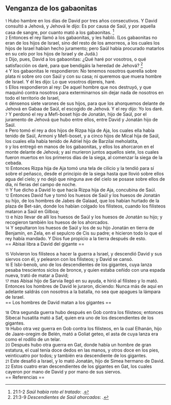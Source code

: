 == Venganza de los gabaonitas ==

{{anchor|1}} <small>1</small> Hubo hambre en los días de David por tres años consecutivos. Y David consultó a Jehová, y Jehová le dijo: Es por causa de Saúl, y por aquella casa de sangre, por cuanto mató a los gabaonitas. <ref>21:1-2 ''Saúl había roto el tratado'': {{lib|LU|97|9|13}}.</ref><br>
{{anchor|2}} <small>2</small> Entonces el rey llamó a los gabaonitas, y les habló. (Los gabaonitas no eran de los hijos de Israel, sino del resto de los amorreos, a los cuales los hijos de Israel habían hecho juramento; pero Saúl había procurado matarlos en su celo por los hijos de Israel y de Judá.)<br>
{{anchor|3}} <small>3</small> Dijo, pues, David a los gabaonitas: ¿Qué haré por vosotros, o qué satisfacción os daré, para que bendigáis la heredad de Jehová? <ref>21:3-9 ''Descendientes de Saúl ahorcados'': {{lib|LU|97|9|13}}.</ref><br>
{{anchor|4}} <small>4</small> Y los gabaonitas le respondieron: No tenemos nosotros querella sobre plata ni sobre oro con Saúl y con su casa; ni queremos que muera hombre de Israel. Y él les dijo: Lo que vosotros dijereis, haré.<br>
{{anchor|5}} <small>5</small> Ellos respondieron al rey: De aquel hombre que nos destruyó, y que maquinó contra nosotros para exterminarnos sin dejar nada de nosotros en todo el territorio de Israel,<br>
{{anchor|6}} <small>6</small> dénsenos siete varones de sus hijos, para que los ahorquemos delante de Jehová en Gabaa de Saúl, el escogido de Jehová. Y el rey dijo: Yo los daré.<br>
{{anchor|7}} <small>7</small> Y perdonó el rey a Mefi-boset hijo de Jonatán, hijo de Saúl, por el juramento de Jehová que hubo entre ellos, entre David y Jonatán hijo de Saúl.<br>
{{anchor|8}} <small>8</small> Pero tomó el rey a dos hijos de Rizpa hija de Aja, los cuales ella había tenido de Saúl, Armoni y Mefi-boset, y a cinco hijos de Mical hija de Saúl, los cuales ella había tenido de Adriel hijo de Barzilai meholatita,<br>
{{anchor|9}} <small>9</small> y los entregó en manos de los gabaonitas, y ellos los ahorcaron en el monte delante de Jehová; y así murieron juntos aquellos siete, los cuales fueron muertos en los primeros días de la siega, al comenzar la siega de la cebada.<br>
{{anchor|10}} <small>10</small> Entonces Rizpa hija de Aja tomó una tela de cilicio y la tendió para sí sobre el peñasco, desde el principio de la siega hasta que llovió sobre ellos agua del cielo; y no dejó que ninguna ave del cielo se posase sobre ellos de día, ni fieras del campo de noche.<br>
{{anchor|11}} <small>11</small> Y fue dicho a David lo que hacía Rizpa hija de Aja, concubina de Saúl.<br>
{{anchor|12}} <small>12</small> Entonces David fue y tomó los huesos de Saúl y los huesos de Jonatán su hijo, de los hombres de Jabes de Galaad, que los habían hurtado de la plaza de Bet-sán, donde los habían colgado los filisteos, cuando los filisteos mataron a Saúl en Gilboa;<br>
{{anchor|13}} <small>13</small> e hizo llevar de allí los huesos de Saúl y los huesos de Jonatán su hijo; y recogieron también los huesos de los ahorcados.<br>
{{anchor|14}} <small>14</small> Y sepultaron los huesos de Saúl y los de su hijo Jonatán en tierra de Benjamín, en Zela, en el sepulcro de Cis su padre; e hicieron todo lo que el rey había mandado. Y Dios fue propicio a la tierra después de esto.<br>
== Abisai libra a David del gigante ==

{{anchor|15}} <small>15</small> Volvieron los filisteos a hacer la guerra a Israel, y descendió David y sus siervos con él, y pelearon con los filisteos; y David se cansó.<br>
{{anchor|16}} <small>16</small> E Isbi-benob, uno de los descendientes de los gigantes, cuya lanza pesaba trescientos siclos de bronce,  y quien estaba ceñido con una espada nueva, trató de matar a David;<br>
{{anchor|17}} <small>17</small> mas Abisai hijo de Sarvia llegó en su ayuda, e hirió al filisteo y lo mató. Entonces los hombres de David le juraron, diciendo: Nunca más de aquí en adelante saldrás con nosotros a la batalla, no sea que apagues la lámpara de Israel.<br>
== Los hombres de David matan a los gigantes ==

{{anchor|18}} <small>18</small> Otra segunda guerra hubo después en Gob contra los filisteos; entonces Sibecai husatita mató a Saf, quien era uno de los descendientes de los gigantes.<br>
{{anchor|19}} <small>19</small> Hubo otra vez guerra en Gob contra los filisteos, en la cual Elhanán, hijo de Jaare-oregim de Belén, mató a Goliat geteo, el asta de cuya lanza era como el rodillo de un telar.<br>
{{anchor|20}} <small>20</small> Después hubo otra guerra en Gat, donde había un hombre de gran estatura, el cual tenía doce dedos en las manos, y otros doce en los pies, veinticuatro por todos; y también era descendiente de los gigantes.<br>
{{anchor|21}} <small>21</small> Este desafió a Israel, y lo mató Jonatán, hijo de Simea hermano de David.<br>
{{anchor|22}} <small>22</small> Estos cuatro eran descendientes de los gigantes en Gat, los cuales cayeron por mano de David y por mano de sus siervos.<br>
== Referencias ==

<references />
